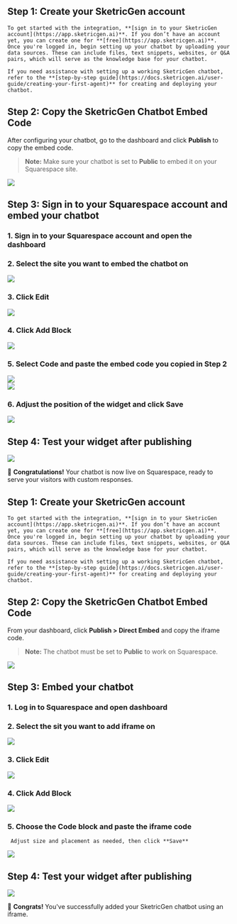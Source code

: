 <Tabs>
  <Tab title="Floating Chat Bubble">
  
  ## **Step 1: Create your SketricGen account**

    To get started with the integration, **[sign in to your SketricGen account](https://app.sketricgen.ai)**. If you don’t have an account yet, you can create one for **[free](https://app.sketricgen.ai)**. Once you're logged in, begin setting up your chatbot by uploading your data sources. These can include files, text snippets, websites, or Q&A pairs, which will serve as the knowledge base for your chatbot.

    If you need assistance with setting up a working SketricGen chatbot, refer to the **[step-by-step guide](https://docs.sketricgen.ai/user-guide/creating-your-first-agent)** for creating and deploying your chatbot.

  ## **Step 2: Copy the SketricGen Chatbot Embed Code**

  After configuring your chatbot, go to the dashboard and click **Publish** to copy the embed code.

  > **Note:** Make sure your chatbot is set to **Public** to embed it on your Squarespace site.

  ![](/images/squarespace/screenshot1.png)

  ## **Step 3: Sign in to your Squarespace account and embed your chatbot**

  ### 1. Sign in to your Squarespace account and open the dashboard  
  ### 2. Select the site you want to embed the chatbot on

  ![](/images/squarespace/screenshot2.png)

  ### 3. Click **Edit**  

  ![](/images/squarespace/screenshot3.png)

  ### 4. Click **Add Block**  

  ![](/images/squarespace/screenshot4.png)

  ### 5. Select **Code** and paste the embed code you copied in Step 2  

  ![](/images/squarespace/screenshot5.png)  
  ![](/images/squarespace/screenshot6.png)  

  ### 6. Adjust the position of the widget and click **Save**

  ![](/images/squarespace/screenshot7.png)

  ## **Step 4: Test your widget after publishing**

  ![](/images/squarespace/screenshot8.png)

  🎉 **Congratulations!** Your chatbot is now live on Squarespace, ready to serve your visitors with custom responses.

  </Tab>

  <Tab title="Inline iFrame Embed">
  
  ## **Step 1: Create your SketricGen account**

    To get started with the integration, **[sign in to your SketricGen account](https://app.sketricgen.ai)**. If you don’t have an account yet, you can create one for **[free](https://app.sketricgen.ai)**. Once you're logged in, begin setting up your chatbot by uploading your data sources. These can include files, text snippets, websites, or Q&A pairs, which will serve as the knowledge base for your chatbot.

    If you need assistance with setting up a working SketricGen chatbot, refer to the **[step-by-step guide](https://docs.sketricgen.ai/user-guide/creating-your-first-agent)** for creating and deploying your chatbot.

  ## **Step 2: Copy the SketricGen Chatbot Embed Code**

  From your dashboard, click **Publish > Direct Embed** and copy the iframe code.

  > **Note:** The chatbot must be set to **Public** to work on Squarespace.

  ![](/images/squarespace/screenshot9.png)

  ## **Step 3: Embed your chatbot**

  ### 1. Log in to Squarespace and open dashboard
  ### 2. Select the sit you want to add iframe on
  ![](/images/squarespace/screenshot2.png)  
  ### 3. Click **Edit**

  ![](/images/squarespace/screenshot3.png)  

  ### 4. Click **Add Block**

  ![](/images/squarespace/screenshot4.png)

  ### 5. Choose the **Code** block and paste the iframe code  
     Adjust size and placement as needed, then click **Save**

  ![](/images/squarespace/screenshot10.png)

  ## **Step 4: Test your widget after publishing**

  ![](/images/squarespace/screenshot11.png)

  🎉 **Congrats!** You've successfully added your SketricGen chatbot using an iframe.

  </Tab>
</Tabs>
